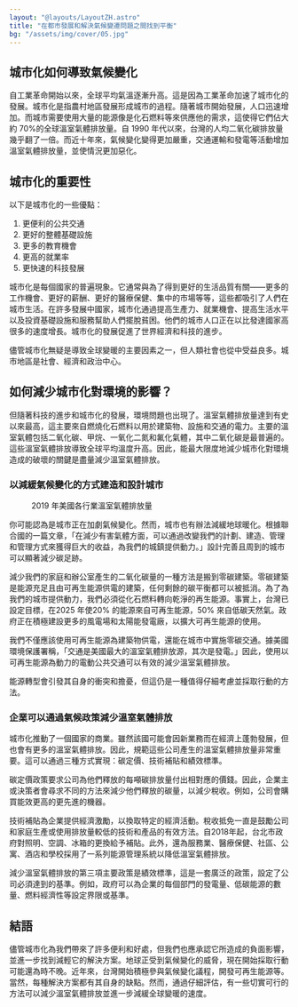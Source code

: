 ```yaml
---
layout: "@layouts/LayoutZH.astro"
title: "在都市發展和解決氣候變遷問題之間找到平衡"
bg: "/assets/img/cover/05.jpg"
---
```



## 城市化如何導致氣候變化

自工業革命開始以來，全球平均氣溫逐漸升高。這是因為工業革命加速了城市化的發展。城市化是指農村地區發展形成城市的過程。隨著城市開始發展，人口迅速增加。而城市需要使用大量的能源像是化石燃料等來供應他的需求，這使得它們佔大約 70%的全球溫室氣體排放量。自 1990 年代以來，台灣的人均二氧化碳排放量幾乎翻了一倍。而近十年來，氣候變化變得更加嚴重，交通運輸和發電等活動增加溫室氣體排放量，並使情況更加惡化。

<Figure mode="float-right" img={import("../../assets/img/05-2/Untitled.png")} alt=""></Figure>

## 城市化的重要性

以下是城市化的一些優點：

1. 更便利的公共交通
2. 更好的整體基礎設施
3. 更多的教育機會
4. 更高的就業率
5. 更快速的科技發展

城市化是每個國家的普遍現象。它通常與為了得到更好的生活品質有關——更多的工作機會、更好的薪酬、更好的醫療保健、集中的市場等等，這些都吸引了人們在城市生活。在許多發展中國家，城市化通過提高生產力、就業機會、提高生活水平以及投資基礎設施和服務幫助人們擺脫貧困。他們的城市人口正在以比發達國家高很多的速度增長。城市化的發展促進了世界經濟和科技的進步。

儘管城市化無疑是導致全球變暖的主要因素之一，但人類社會也從中受益良多。城市地區是社會、經濟和政治中心。

## 如何減少城市化對環境的影響？

但隨著科技的進步和城市化的發展，環境問題也出現了。溫室氣體排放量達到有史以來最高，這主要來自燃燒化石燃料以用於建築物、設施和交通的電力。主要的溫室氣體包括二氧化碳、甲烷、一氧化二氮和氟化氣體，其中二氧化碳是最普遍的。這些溫室氣體排放導致全球平均溫度升高。因此，能最大限度地減少城市化對環境造成的破壞的關鍵是盡量減少溫室氣體排放。

### 以減緩氣候變化的方式建造和設計城市

<Figure mode="float-left" img={import("../../assets/img/05-2/Untitled 1.png")} alt="" imageFit="inside">2019 年美國各行業溫室氣體排放量</Figure>

你可能認為是城市正在加劇氣候變化。然而，城市也有辦法減緩地球暖化。根據聯合國的一篇文章，「在減少有害氣體方面，可以通過改變我們的計劃、建造、管理和管理方式來獲得巨大的收益，為我們的城鎮提供動力。」設計完善且周到的城市可以顯著減少碳足跡。

減少我們的家庭和辦公室產生的二氧化碳量的一種方法是搬到零碳建築。零碳建築是能源充足且由可再生能源供電的建築，任何剩餘的碳平衡都可以被抵消。為了為我們的城市提供動力，我們必須從化石燃料轉向乾淨的再生能源。事實上，台灣已設定目標，在2025 年使20% 的能源來自可再生能源，50% 來自低碳天然氣。政府正在積極建設更多的風電場和太陽能發電廠，以擴大可再生能源的使用。

我們不僅應該使用可再生能源為建築物供電，還能在城市中實施零碳交通。據美國環境保護署稱，「交通是美國最大的溫室氣體排放源，其次是發電。」因此，使用以可再生能源為動力的電動公共交通可以有效的減少溫室氣體排放。

能源轉型會引發其自身的衝突和擔憂，但這仍是一種值得仔細考慮並採取行動的方法。

### 企業可以通過氣候政策減少溫室氣體排放

城市化推動了一個國家的商業。雖然該國可能會因新業務而在經濟上蓬勃發展，但也會有更多的溫室氣體排放。因此，規範這些公司產生的溫室氣體排放量非常重要。這可以通過三種方式實現：碳定價、技術補貼和績效標準。

碳定價政策要求公司為他們釋放的每噸碳排放量付出相對應的價錢。因此，企業主或決策者會尋求不同的方法來減少他們釋放的碳量，以減少稅收。例如，公司會購買能效更高的更先進的機器。

技術補貼為企業提供經濟激勵，以換取特定的經濟活動。稅收抵免一直是鼓勵公司和家庭生產或使用排放量較低的技術和產品的有效方法。自2018年起，台北市政府對照明、空調、冰箱的更換給予補貼。此外，還為服務業、醫療保健、社區、公寓、酒店和學校採用了一系列能源管理系統以降低溫室氣體排放。

減少溫室氣體排放的第三項主要政策是績效標準，這是一套廣泛的政策，設定了公司必須達到的基準。例如，政府可以為企業的每個部門的發電量、低碳能源的數量、燃料經濟性等設定界限或基準。

## 結語

儘管城市化為我們帶來了許多便利和好處，但我們也應承認它所造成的負面影響，並進一步找到減輕它的解決方案。地球正受到氣候變化的威脅，現在開始採取行動可能還為時不晚。近年來，台灣開始積極參與氣候變化議程，開發可再生能源等。當然，每種解決方案都有其自身的缺點。然而，通過仔細評估，有一些切實可行的方法可以減少溫室氣體排放並進一步減緩全球變暖的速度。